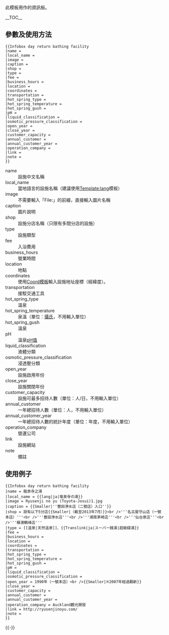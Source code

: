 <noinclude>{{Documentation subpage}}</noinclude>
此模板用作{{Translink|ja|日帰り入浴施設|即日來回的入浴設施}}的資訊板。

__TOC__
== 參數及使用方法 ==
<pre>
{{Infobox day return bathing facility
|name = 
|local_name = 
|image = 
|caption = 
|shop = 
|type = 
|fee = 
|business_hours = 
|location = 
|coordinates = 
|transportation = 
|hot_spring_type = 
|hot_spring_temperature = 
|hot_spring_gush = 
|pH = 
|liquid_classification = 
|osmotic_pressure_classification = 
|open_year = 
|close_year = 
|customer_capacity = 
|annual_customer = 
|annual_customer_year = 
|operation_company = 
|link = 
|note = 
}}
</pre>
;name
:設施中文名稱
;local_name
:當地語言的設施名稱（建議使用[[Template:lang]]模板）
;image
:不需要輸入「File:」的前綴，直接輸入圖片名稱
;caption
:圖片說明
;shop
:設施分店名稱（只限有多間分店的設施）
;type
:設施類型
;fee
:入浴費用
;business_hours
:營業時間
;location
:地點
;coordinates
:使用[[Template:coord|Coord模板]]輸入設施地址座標（經緯度）。
;transportation
:接駁交通工具
;hot_spring_type
:溫泉{{Translink|ja|泉質}}
;hot_spring_temperature
:泉溫（單位：[[攝氏溫度|攝氏]]，不用輸入單位）
;hot_spring_gush
:溫泉{{Translink|ja|湧出量}}
;pH
:溫泉[[pH值]]
;liquid_classification
:液體分類
;osmotic_pressure_classification
:浸透壓分類
;open_year
:設施啟用年份
;close_year
:設施關閉年份
;customer_capacity
:設施可最多招待人數（單位：人/日，不用輸入單位）
;annual_customer
:一年總招待人數（單位：人，不用輸入單位）
;annual_customer_year
:一年總招待人數的統計年度（單位：年度，不用輸入單位）
;operation_company
:營運公司
;link
:設施網站
;note
:備註


== 使用例子 ==
{{Infobox day return bathing facility
|name = 龍泉寺之湯
|local_name = {{lang|ja|竜泉寺の湯}}
|image = Ryusenji no yu (Toyota-Josui)1.jpg
|caption = {{Smaller|''豐田淨水店（二號店）入口''}}
|shop = 設有以下5分店{{Smaller|（截至2013年7月）}}<br />'''名古屋守山店（一號本店）'''<br />'''豐田淨水店'''<br />'''湘南茅崎店'''<br />'''仙台泉店'''<br />'''橫濱鶴峰店'''
|type = [[溫泉|天然溫泉]]、{{Translink|ja|スーパー銭湯|超級錢湯}}
|fee =
|business_hours = 
|location = 
|coordinates =
|transportation = 
|hot_spring_type = 
|hot_spring_temperature = 
|hot_spring_gush = 
|pH = 
|liquid_classification = 
|osmotic_pressure_classification = 
|open_year = 1990年（一號本店）<br />{{Smaller|※2007年經過翻新}}
|close_year = 
|customer_capacity = 
|annual_customer = 
|annual_customer_year = 
|operation_company = Auckland觀光開發
|link = http://ryusenjinoyu.com/
|note = 
}}

<pre style="overflow: auto">
{{Infobox day return bathing facility
|name = 龍泉寺之湯
|local_name = {{lang|ja|竜泉寺の湯}}
|image = Ryusenji no yu (Toyota-Josui)1.jpg
|caption = {{Smaller|''豐田淨水店（二號店）入口''}}
|shop = 設有以下5分店{{Smaller|（截至2013年7月）}}<br />'''名古屋守山店（一號本店）'''<br />'''豐田淨水店'''<br />'''湘南茅崎店'''<br />'''仙台泉店'''<br />'''橫濱鶴峰店'''
|type = [[溫泉|天然溫泉]]、{{Translink|ja|スーパー銭湯|超級錢湯}}
|fee =
|business_hours = 
|location = 
|coordinates =
|transportation = 
|hot_spring_type = 
|hot_spring_temperature = 
|hot_spring_gush = 
|pH = 
|liquid_classification = 
|osmotic_pressure_classification = 
|open_year = 1990年（一號本店）<br />{{Smaller|※2007年經過翻新}}
|close_year = 
|customer_capacity = 
|annual_customer = 
|annual_customer_year = 
|operation_company = Auckland觀光開發
|link = http://ryusenjinoyu.com/
|note = 
}}
</pre>
{{-}}
{{Buildings and structures infobox templates}}
<includeonly>{{Sandbox other||<!-- 本行下加入模板的分類 -->
[[Category:建築物信息框模板|溫]]
}}</includeonly>